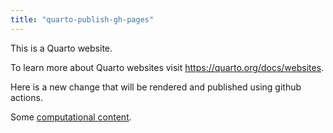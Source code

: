 ```yaml
---
title: "quarto-publish-gh-pages"
---
```


This is a Quarto website.

To learn more about Quarto websites visit <https://quarto.org/docs/websites>.

Here is a new change that will be rendered and published using github actions.

Some [computational content](./computations.qmd).